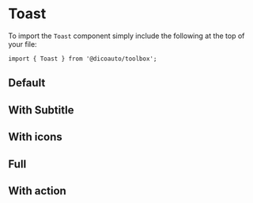 
<Meta of={ToastStories} />

# Toast

To import the `Toast` component simply include the following at the top of your file:

```
import { Toast } from '@dicoauto/toolbox';
```

## Default

<Canvas of={ToastStories.Default} />

## With Subtitle

<Canvas of={ToastStories.Subtitle} />

## With icons

<Canvas of={ToastStories.WithIcon} />

## Full

<Canvas of={ToastStories.Full} />

## With action

<Canvas of={ToastStories.WithAction} />
